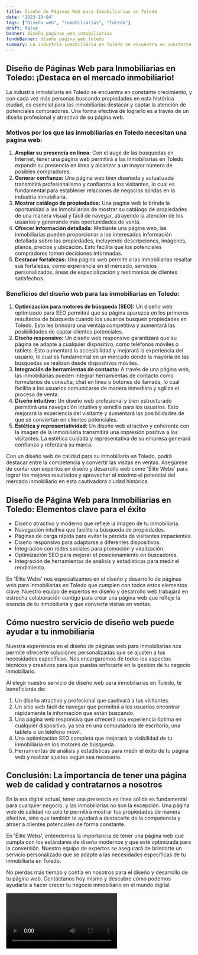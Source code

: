 ```yaml
---
title: Diseño de Páginas Web para Inmobiliarias en Toledo
date: "2023-10-04"
tags: ["Diseño web", "Inmobiliarias", "Toledo"]
draft: false
banner: diseño_paginas_web_inmobiliarias
fondoBanner: diseño_pagina_web_toledo
summary: La industria inmobiliaria en Toledo se encuentra en constante crecimiento, y con cada vez más personas buscando propiedades en esta histórica ciudad, es esencial para las inmobiliarias destacar y captar la atención de potenciales compradores. Una forma efectiva de lograrlo es a través de un diseño profesional y atractivo de su página web.
---
```



## Diseño de Páginas Web para Inmobiliarias en Toledo: ¡Destaca en el mercado inmobiliario!

La industria inmobiliaria en Toledo se encuentra en constante crecimiento, y con cada vez más personas buscando propiedades en esta histórica ciudad, es esencial para las inmobiliarias destacar y captar la atención de potenciales compradores. Una forma efectiva de lograrlo es a través de un diseño profesional y atractivo de su página web.

### Motivos por los que las inmobiliarias en Toledo necesitan una página web:

1. **Ampliar su presencia en línea:** Con el auge de las búsquedas en Internet, tener una página web permitirá a las inmobiliarias en Toledo expandir su presencia en línea y alcanzar a un mayor número de posibles compradores.
2. **Generar confianza:** Una página web bien diseñada y actualizada transmitirá profesionalismo y confianza a los visitantes, lo cual es fundamental para establecer relaciones de negocios sólidas en la industria inmobiliaria.
3. **Mostrar catálogo de propiedades:** Una página web le brinda la oportunidad a las inmobiliarias de mostrar su catálogo de propiedades de una manera visual y fácil de navegar, atrayendo la atención de los usuarios y generando más oportunidades de venta.
4. **Ofrecer información detallada:** Mediante una página web, las inmobiliarias pueden proporcionar a los interesados información detallada sobre las propiedades, incluyendo descripciones, imágenes, planos, precios y ubicación. Esto facilita que los potenciales compradores tomen decisiones informadas.
5. **Destacar fortalezas:** Una página web permite a las inmobiliarias resaltar sus fortalezas, como experiencia en el mercado, servicios personalizados, áreas de especialización y testimonios de clientes satisfechos.

### Beneficios del diseño web para las inmobiliarias en Toledo:

1. **Optimización para motores de búsqueda (SEO):** Un diseño web optimizado para SEO permitirá que su página aparezca en los primeros resultados de búsqueda cuando los usuarios busquen propiedades en Toledo. Esto les brindará una ventaja competitiva y aumentará las posibilidades de captar clientes potenciales.
2. **Diseño responsivo:** Un diseño web responsivo garantizará que su página se adapte a cualquier dispositivo, como teléfonos móviles o tablets. Esto aumentará la accesibilidad y mejorará la experiencia del usuario, lo cual es fundamental en un mercado donde la mayoría de las búsquedas se realizan desde dispositivos móviles.
3. **Integración de herramientas de contacto:** A través de una página web, las inmobiliarias pueden integrar herramientas de contacto como formularios de consulta, chat en línea o botones de llamada, lo cual facilita a los usuarios comunicarse de manera inmediata y agiliza el proceso de venta.
4. **Diseño intuitivo:** Un diseño web profesional y bien estructurado permitirá una navegación intuitiva y sencilla para los usuarios. Esto mejorará la experiencia del visitante y aumentará las posibilidades de que se conviertan en clientes potenciales.
5. **Estética y representatividad:** Un diseño web atractivo y coherente con la imagen de la inmobiliaria transmitirá una impresión positiva a los visitantes. La estética cuidada y representativa de su empresa generará confianza y reforzará su marca.

Con un diseño web de calidad para su inmobiliaria en Toledo, podrá destacar entre la competencia y convertir las visitas en ventas. Asegúrese de contar con expertos en diseño y desarrollo web como 'Élite Webs' para lograr los mejores resultados y aprovechar al máximo el potencial del mercado inmobiliario en esta cautivadora ciudad histórica.

<GifSeo />

<Cta />

## Diseño de Página Web para Inmobiliarias en Toledo: Elementos clave para el éxito

- Diseño atractivo y moderno que refleje la imagen de tu inmobiliaria.
- Navegación intuitiva que facilite la búsqueda de propiedades.
- Páginas de carga rápida para evitar la pérdida de visitantes impacientes.
- Diseño responsivo para adaptarse a diferentes dispositivos.
- Integración con redes sociales para promoción y viralización.
- Optimización SEO para mejorar el posicionamiento en buscadores.
- Integración de herramientas de análisis y estadísticas para medir el rendimiento.

En 'Élite Webs' nos especializamos en el diseño y desarrollo de páginas web para inmobiliarias en Toledo que cumplen con todos estos elementos clave. Nuestro equipo de expertos en diseño y desarrollo web trabajará en estrecha colaboración contigo para crear una página web que refleje la esencia de tu inmobiliaria y que convierta visitas en ventas.

## Cómo nuestro servicio de diseño web puede ayudar a tu inmobiliaria

Nuestra experiencia en el diseño de páginas web para inmobiliarias nos permite ofrecerte soluciones personalizadas que se ajusten a tus necesidades específicas. Nos encargaremos de todos los aspectos técnicos y creativos para que puedas enfocarte en la gestión de tu negocio inmobiliario.

Al elegir nuestro servicio de diseño web para inmobiliarias en Toledo, te beneficiarás de:

1. Un diseño atractivo y profesional que cautivará a tus visitantes.
2. Un sitio web fácil de navegar que permitirá a los usuarios encontrar rápidamente la información que están buscando.
3. Una página web responsiva que ofrecerá una experiencia óptima en cualquier dispositivo, ya sea en una computadora de escritorio, una tableta o un teléfono móvil.
4. Una optimización SEO completa que mejorará la visibilidad de tu inmobiliaria en los motores de búsqueda.
5. Herramientas de análisis y estadísticas para medir el éxito de tu página web y realizar ajustes según sea necesario.

## Conclusión: La importancia de tener una página web de calidad y contratarnos a nosotros

En la era digital actual, tener una presencia en línea sólida es fundamental para cualquier negocio, y las inmobiliarias no son la excepción. Una página web de calidad no solo te permitirá mostrar tus propiedades de manera efectiva, sino que también te ayudará a destacarte de la competencia y atraer a clientes potenciales de forma constante.

En 'Élite Webs', entendemos la importancia de tener una página web que cumpla con los estándares de diseño modernos y que esté optimizada para la conversión. Nuestro equipo de expertos se asegurará de brindarte un servicio personalizado que se adapte a las necesidades específicas de tu inmobiliaria en Toledo.

No pierdas más tiempo y confía en nosotros para el diseño y desarrollo de tu página web. Contáctanos hoy mismo y descubre cómo podemos ayudarte a hacer crecer tu negocio inmobiliario en el mundo digital.

<Video />

<CtaBot job="Inmobiliarias" city="Toledo" />

<Gmaps query="Toledo+españa+maps" />

